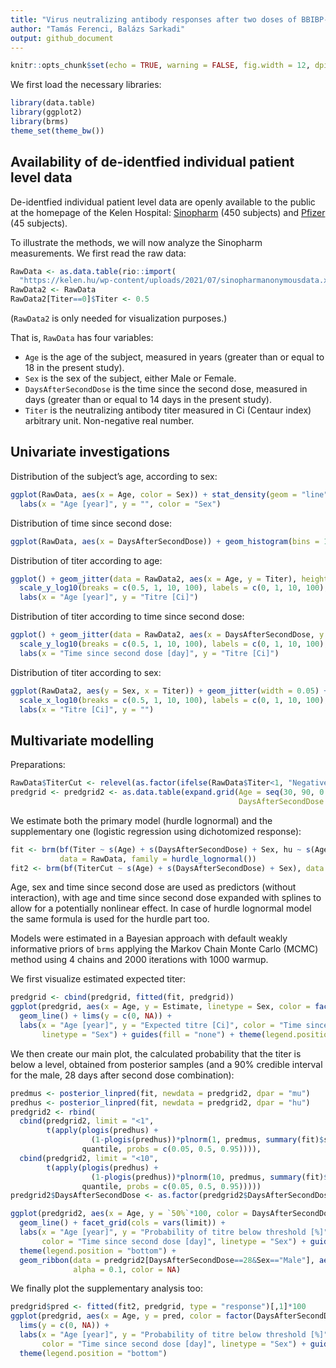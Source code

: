 ```yaml
---
title: "Virus neutralizing antibody responses after two doses of BBIBP-CorV (Sinopharm, Beijing CNBG) vaccine"
author: "Tamás Ferenci, Balázs Sarkadi"
output: github_document
---
```


```r
knitr::opts_chunk$set(echo = TRUE, warning = FALSE, fig.width = 12, dpi = 300)
```

We first load the necessary libraries:

```r
library(data.table)
library(ggplot2)
library(brms)
theme_set(theme_bw())
```

## Availability of de-identfied individual patient level data

De-identfied individual patient level data are openly available to the public at the homepage of the Kelen Hospital: [Sinopharm](https://kelen.hu/wp-content/uploads/2021/07/sinopharmanonymousdata.xlsx) (450 subjects) and [Pfizer](https://kelen.hu/wp-content/uploads/2021/07/pfizeranonymousdata.xlsx) (45 subjects).

To illustrate the methods, we will now analyze the Sinopharm measurements. We first read the raw data:

```r
RawData <- as.data.table(rio::import(
  "https://kelen.hu/wp-content/uploads/2021/07/sinopharmanonymousdata.xlsx"))
RawData2 <- RawData
RawData2[Titer==0]$Titer <- 0.5
```

(`RawData2` is only needed for visualization purposes.)

That is, `RawData` has four variables:

- `Age` is the age of the subject, measured in years (greater than or equal to 18 in the present study).
- `Sex` is the sex of the subject, either Male or Female.
- `DaysAfterSecondDose` is the time since the second dose, measured in days (greater than or equal to 14 days in the present study).
- `Titer` is the neutralizing antibody titer measured in Ci (Centaur index) arbitrary unit. Non-negative real number.

## Univariate investigations

Distribution of the subject's age, according to sex:

```r
ggplot(RawData, aes(x = Age, color = Sex)) + stat_density(geom = "line") +
  labs(x = "Age [year]", y = "", color = "Sex")
```

Distribution of time since second dose:

```r
ggplot(RawData, aes(x = DaysAfterSecondDose)) + geom_histogram(bins = 13)
```

Distribution of titer according to age:

```r
ggplot() + geom_jitter(data = RawData2, aes(x = Age, y = Titer), height = 0.05) +
  scale_y_log10(breaks = c(0.5, 1, 10, 100), labels = c(0, 1, 10, 100), limits = c(0.4, NA)) +
  labs(x = "Age [year]", y = "Titre [Ci]")
```

Distribution of titer according to time since second dose:

```r
ggplot() + geom_jitter(data = RawData2, aes(x = DaysAfterSecondDose, y = Titer), height = 0.05) +
  scale_y_log10(breaks = c(0.5, 1, 10, 100), labels = c(0, 1, 10, 100), limits = c(0.4, NA)) +
  labs(x = "Time since second dose [day]", y = "Titre [Ci]")
```

Distribution of titer according to sex:

```r
ggplot(RawData2, aes(y = Sex, x = Titer)) + geom_jitter(width = 0.05) +
  scale_x_log10(breaks = c(0.5, 1, 10, 100), labels = c(0, 1, 10, 100), limits = c(0.4, NA)) +
  labs(x = "Titre [Ci]", y = "")
```

## Multivariate modelling

Preparations:

```r
RawData$TiterCut <- relevel(as.factor(ifelse(RawData$Titer<1, "Negative", "Positive")), ref = "Positive")
predgrid <- predgrid2 <- as.data.table(expand.grid(Age = seq(30, 90, 0.1), Sex = c("Male", "Female"),
                                                   DaysAfterSecondDose = c(14, 21, 28)))
```

We estimate both the primary model (hurdle lognormal) and the supplementary one (logistic regression using dichotomized response):

```r
fit <- brm(bf(Titer ~ s(Age) + s(DaysAfterSecondDose) + Sex, hu ~ s(Age)+ s(DaysAfterSecondDose) + Sex),
           data = RawData, family = hurdle_lognormal())
fit2 <- brm(bf(TiterCut ~ s(Age) + s(DaysAfterSecondDose) + Sex), data = RawData, family = bernoulli())
```

Age, sex and time since second dose are used as predictors (without interaction), with age and time since second dose expanded with splines to allow for a potentially nonlinear effect. In case of hurdle lognormal model the same formula is used for the hurdle part too.

Models were estimated in a Bayesian approach with default weakly informative priors of `brms` applying the Markov Chain Monte Carlo (MCMC) method using 4 chains and 2000 iterations with 1000 warmup.

We first visualize estimated expected titer:

```r
predgrid <- cbind(predgrid, fitted(fit, predgrid))
ggplot(predgrid, aes(x = Age, y = Estimate, linetype = Sex, color = factor(DaysAfterSecondDose))) +
  geom_line() + lims(y = c(0, NA)) +
  labs(x = "Age [year]", y = "Expected titre [Ci]", color = "Time since second dose [day]",
       linetype = "Sex") + guides(fill = "none") + theme(legend.position = "bottom")
```

We then create our main plot, the calculated probability that the titer is below a level, obtained from posterior samples (and a 90% credible interval for the male, 28 days after second dose combination):

```r
predmus <- posterior_linpred(fit, newdata = predgrid2, dpar = "mu")
predhus <- posterior_linpred(fit, newdata = predgrid2, dpar = "hu")
predgrid2 <- rbind(
  cbind(predgrid2, limit = "<1",
        t(apply(plogis(predhus) +
                  (1-plogis(predhus))*plnorm(1, predmus, summary(fit)$spec_pars["sigma", "Estimate"]), 2,
                quantile, probs = c(0.05, 0.5, 0.95)))),
  cbind(predgrid2, limit = "<10",
        t(apply(plogis(predhus) +
                  (1-plogis(predhus))*plnorm(10, predmus, summary(fit)$spec_pars["sigma", "Estimate"]), 2,
                quantile, probs = c(0.05, 0.5, 0.95)))))
predgrid2$DaysAfterSecondDose <- as.factor(predgrid2$DaysAfterSecondDose)

ggplot(predgrid2, aes(x = Age, y = `50%`*100, color = DaysAfterSecondDose, linetype = Sex)) +
  geom_line() + facet_grid(cols = vars(limit)) +
  labs(x = "Age [year]", y = "Probability of titre below threshold [%]",
       color = "Time since second dose [day]", linetype = "Sex") + guides(fill = "none") +
  theme(legend.position = "bottom") +
  geom_ribbon(data = predgrid2[DaysAfterSecondDose==28&Sex=="Male"], aes(ymin = `5%`*100, ymax = `95%`*100),
              alpha = 0.1, color = NA)
```

We finally plot the supplementary analysis too:

```r
predgrid$pred <- fitted(fit2, predgrid, type = "response")[,1]*100
ggplot(predgrid, aes(x = Age, y = pred, color = factor(DaysAfterSecondDose), linetype = Sex)) + geom_line() +
  lims(y = c(0, NA)) +
  labs(x = "Age [year]", y = "Probability of titre below threshold [%]",
       color = "Time since second dose [day]", linetype = "Sex") + guides(fill = "none") +
  theme(legend.position = "bottom")
```
